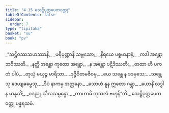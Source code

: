 ```yaml
---
title: "4.15 သေဋ္ဌိပုတ္တပေတဝတ္ထု"
tableOfContents: false
sidebar:
  order: 7
type: "tipitaka"
basket: "su"
book: "pv"
---
```



<DynamicBreadcrumb />

<Division number="802" book="pv">

<Paragraph number="864" type="verses" book="pv">
_“သဋ္ဌိဝဿသဟဿာနိ,_  
_ပရိပုဏ္ဏာနိ သဗ္ဗသော;_  
_နိရယေ ပစ္စမာနာနံ,_  
_ကဒါ အန္တော ဘဝိဿတိ._  

</Paragraph>

</Division>
<Division number="803" book="pv">

<Paragraph number="865" type="verses" book="pv">
_နတ္ထိ အန္တော ကုတော အန္တော,_  
_န အန္တော ပဋိဒိဿတိ;_  
_တထာ ဟိ ပကတံ ပါပံ,_  
_တုယှံ မယှဉ္စ မာရိသာ._  

</Paragraph>

</Division>
<Division number="804" book="pv">

<Paragraph number="866" type="verses" book="pv">
_ဒုဇ္ဇီဝိတမဇီဝမှ,_  
_ယေ သန္တေ န ဒဒမှသေ;_  
_သန္တေသု ဒေယျဓမ္မေသု,_  
_ဒီပံ နာကမှ အတ္တနော._  

</Paragraph>

</Division>
<Division number="805" book="pv">

<Paragraph number="867" type="verses" book="pv">
_သောဟံ နူန ဣတော ဂန္တွာ,_  
_ယောနိံ လဒ္ဓါန မာနုသိံ;_  
_ဝဒညူ သီလသမ္ပန္နော,_  
_ကာဟာမိ ကုသလံ ဗဟုန်”တိ._  


</Paragraph>
</Division>

<Paragraph number="868" type="center" book="pv">
သေဋ္ဌိပုတ္တပေတဝတ္ထု ပန္နရသမံ.
</Paragraph>